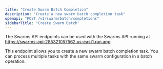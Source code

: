 ```yaml
---
title: "Create Swarm Batch Completion"
description: "Create a new swarm batch completion task"
openapi: "POST /v1/swarm/batch/completions"
sidebarTitle: "Create Swarm Batch"
---
```


<Note>

The Swarms API endpoints can be used with the Swarms API running at https://swarms-api-285321057562.us-east1.run.app.

</Note>

This endpoint allows you to create a new swarm batch completion task. You can process multiple tasks with the same swarm configuration in a batch operation.
